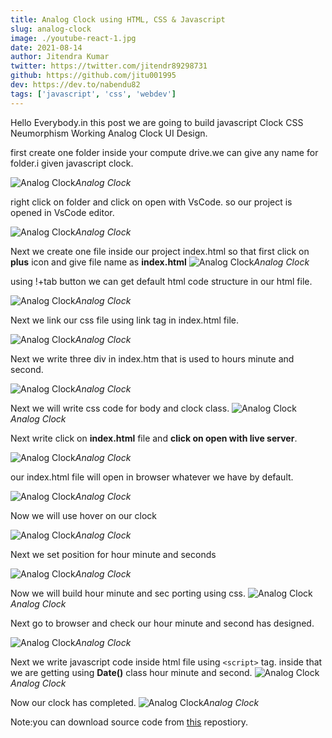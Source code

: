 ```yaml
---
title: Analog Clock using HTML, CSS & Javascript
slug: analog-clock
image: ./youtube-react-1.jpg
date: 2021-08-14
author: Jitendra Kumar
twitter: https://twitter.com/jitendr89298731
github: https://github.com/jitu001995
dev: https://dev.to/nabendu82
tags: ['javascript', 'css', 'webdev']
---
```


Hello Everybody.in this post we are going to build javascript Clock CSS Neumorphism Working Analog Clock UI Design.

first create one folder inside your compute drive.we can give any name for folder.i given javascript clock.

![Analog Clock](https://res.cloudinary.com/thewebdev/image/upload/v1631960542/HTML/JavaScript-Analog-Clock-Ui-Design/2_cdhzaw.jpg)*Analog Clock*

right click on folder and click on open with VsCode.
so our project is opened in VsCode editor.

![Analog Clock](https://res.cloudinary.com/thewebdev/image/upload/v1631960542/HTML/JavaScript-Analog-Clock-Ui-Design/3_irf16n.jpg)*Analog Clock*

Next we create one file inside our project index.html
so that first click on **plus** icon and give file name as **index.html**
![Analog Clock](https://res.cloudinary.com/thewebdev/image/upload/v1631960543/HTML/JavaScript-Analog-Clock-Ui-Design/4_rmpdzs.jpg)*Analog Clock*

using !+tab button we can get default html code structure in our html file.

![Analog Clock](https://res.cloudinary.com/thewebdev/image/upload/v1631960542/HTML/JavaScript-Analog-Clock-Ui-Design/5_cdnici.jpg)*Analog Clock*

Next we link our css file using link tag in index.html file.

![Analog Clock](https://res.cloudinary.com/thewebdev/image/upload/v1631960543/HTML/JavaScript-Analog-Clock-Ui-Design/6_aqn708.jpg)*Analog Clock*

Next we write three div in index.htm that is used to hours minute and second.

![Analog Clock](https://res.cloudinary.com/thewebdev/image/upload/v1631960543/HTML/JavaScript-Analog-Clock-Ui-Design/7_anpxav.jpg)*Analog Clock*

Next we will write css code for body and clock class.
![Analog Clock](https://res.cloudinary.com/thewebdev/image/upload/v1631960543/HTML/JavaScript-Analog-Clock-Ui-Design/8_il0bhu.jpg)*Analog Clock*

Next write click on **index.html** file and **click on open with live server**.

![Analog Clock](https://res.cloudinary.com/thewebdev/image/upload/v1631960543/HTML/JavaScript-Analog-Clock-Ui-Design/9_cx6mse.jpg)*Analog Clock*

our index.html file will open in browser whatever we have by default.

![Analog Clock](https://res.cloudinary.com/thewebdev/image/upload/v1631960543/HTML/JavaScript-Analog-Clock-Ui-Design/10_j3auv7.jpg)*Analog Clock*

Now we will use hover on our clock

![Analog Clock](https://res.cloudinary.com/thewebdev/image/upload/v1631960543/HTML/JavaScript-Analog-Clock-Ui-Design/11_snwjua.jpg)*Analog Clock*

Next we set position for hour minute and seconds

![Analog Clock](https://res.cloudinary.com/thewebdev/image/upload/v1631960542/HTML/JavaScript-Analog-Clock-Ui-Design/12_f19wp6.jpg)*Analog Clock*

Now we will build hour minute and sec porting using css.
![Analog Clock](https://res.cloudinary.com/thewebdev/image/upload/v1631960542/HTML/JavaScript-Analog-Clock-Ui-Design/13_x0pzab.jpg)*Analog Clock*

Next go to browser and check our hour minute and second has designed.

![Analog Clock](https://res.cloudinary.com/thewebdev/image/upload/v1631960542/HTML/JavaScript-Analog-Clock-Ui-Design/14_amgl1k.jpg)*Analog Clock*

Next we write javascript code inside html file using ```<script>``` tag.
inside that we are getting using **Date()** class hour minute and second.
![Analog Clock](https://res.cloudinary.com/thewebdev/image/upload/v1631960542/HTML/JavaScript-Analog-Clock-Ui-Design/15_k0cq1f.jpg)*Analog Clock*

Now our clock has completed.
![Analog Clock](https://res.cloudinary.com/thewebdev/image/upload/v1631960543/HTML/JavaScript-Analog-Clock-Ui-Design/16_i5cbal.jpg)*Analog Clock*


Note:you can download source code from [this](https://github.com/jitu001995/MyAll-JSProject.git) repostiory.







